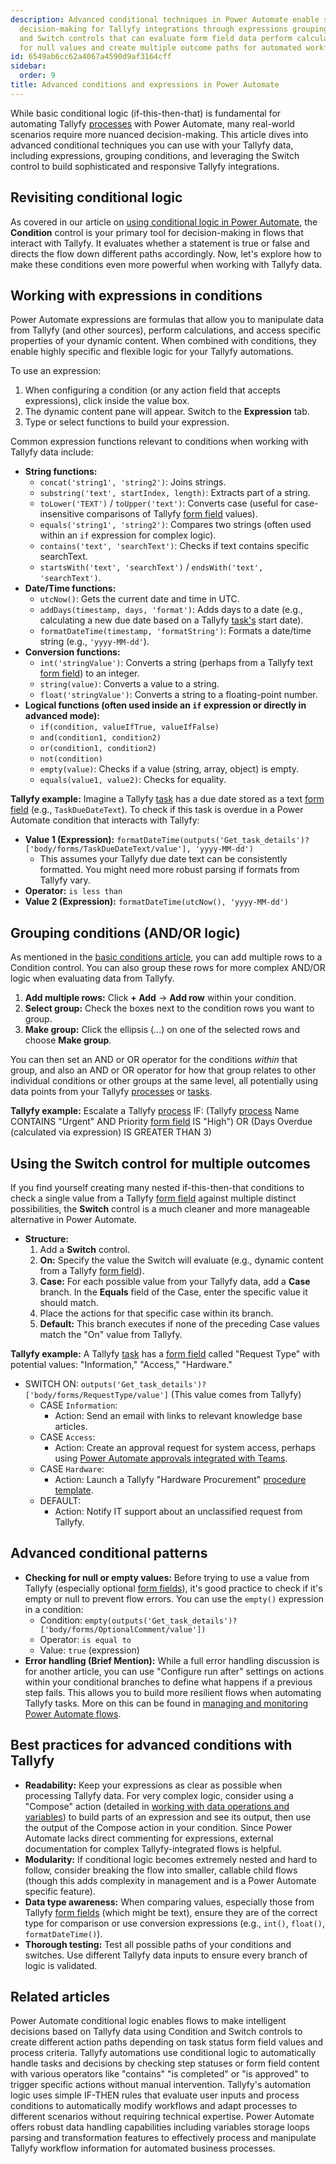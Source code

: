 ```yaml
---
description: Advanced conditional techniques in Power Automate enable sophisticated
  decision-making for Tallyfy integrations through expressions grouping conditions
  and Switch controls that can evaluate form field data perform calculations check
  for null values and create multiple outcome paths for automated workflow responses.
id: 6549ab6cc62a4067a4590d9af3164cff
sidebar:
  order: 9
title: Advanced conditions and expressions in Power Automate
---
```


While basic conditional logic (if-this-then-that) is fundamental for automating Tallyfy [processes](/products/pro/tracking-and-tasks/processes/) with Power Automate, many real-world scenarios require more nuanced decision-making. This article dives into advanced conditional techniques you can use with your Tallyfy data, including expressions, grouping conditions, and leveraging the Switch control to build sophisticated and responsive Tallyfy integrations.

## Revisiting conditional logic

As covered in our article on [using conditional logic in Power Automate](/products/pro/integrations/middleware/power-automate/using-conditional-logic-in-power-automate/), the **Condition** control is your primary tool for decision-making in flows that interact with Tallyfy. It evaluates whether a statement is true or false and directs the flow down different paths accordingly. Now, let's explore how to make these conditions even more powerful when working with Tallyfy data.

## Working with expressions in conditions

Power Automate expressions are formulas that allow you to manipulate data from Tallyfy (and other sources), perform calculations, and access specific properties of your dynamic content. When combined with conditions, they enable highly specific and flexible logic for your Tallyfy automations.

To use an expression:
1.  When configuring a condition (or any action field that accepts expressions), click inside the value box.
2.  The dynamic content pane will appear. Switch to the **Expression** tab.
3.  Type or select functions to build your expression.



Common expression functions relevant to conditions when working with Tallyfy data include:

*   **String functions:**
    *   `concat('string1', 'string2')`: Joins strings.
    *   `substring('text', startIndex, length)`: Extracts part of a string.
    *   `toLower('TEXT')` / `toUpper('text')`: Converts case (useful for case-insensitive comparisons of Tallyfy [form field](/products/pro/tracking-and-tasks/tasks/what-are-form-fields-in-tallyfy/) values).
    *   `equals('string1', 'string2')`: Compares two strings (often used within an `if` expression for complex logic).
    *   `contains('text', 'searchText')`: Checks if text contains specific searchText.
    *   `startsWith('text', 'searchText')` / `endsWith('text', 'searchText')`.
*   **Date/Time functions:**
    *   `utcNow()`: Gets the current date and time in UTC.
    *   `addDays(timestamp, days, 'format')`: Adds days to a date (e.g., calculating a new due date based on a Tallyfy [task's](/products/pro/tracking-and-tasks/tasks/) start date).
    *   `formatDateTime(timestamp, 'formatString')`: Formats a date/time string (e.g., `'yyyy-MM-dd'`).
*   **Conversion functions:**
    *   `int('stringValue')`: Converts a string (perhaps from a Tallyfy text [form field](/products/pro/tracking-and-tasks/tasks/what-are-form-fields-in-tallyfy/)) to an integer.
    *   `string(value)`: Converts a value to a string.
    *   `float('stringValue')`: Converts a string to a floating-point number.
*   **Logical functions (often used inside an `if` expression or directly in advanced mode):**
    *   `if(condition, valueIfTrue, valueIfFalse)`
    *   `and(condition1, condition2)`
    *   `or(condition1, condition2)`
    *   `not(condition)`
    *   `empty(value)`: Checks if a value (string, array, object) is empty.
    *   `equals(value1, value2)`: Checks for equality.

**Tallyfy example:**
Imagine a Tallyfy [task](/products/pro/tracking-and-tasks/tasks/) has a due date stored as a text [form field](/products/pro/tracking-and-tasks/tasks/what-are-form-fields-in-tallyfy/) (e.g., `TaskDueDateText`). To check if this task is overdue in a Power Automate condition that interacts with Tallyfy:

*   **Value 1 (Expression):** `formatDateTime(outputs('Get_task_details')?['body/forms/TaskDueDateText/value'], 'yyyy-MM-dd')`
    *   This assumes your Tallyfy due date text can be consistently formatted. You might need more robust parsing if formats from Tallyfy vary.
*   **Operator:** `is less than`
*   **Value 2 (Expression):** `formatDateTime(utcNow(), 'yyyy-MM-dd')`

## Grouping conditions (AND/OR logic)

As mentioned in the [basic conditions article](/products/pro/integrations/middleware/power-automate/using-conditional-logic-in-power-automate/), you can add multiple rows to a Condition control. You can also group these rows for more complex AND/OR logic when evaluating data from Tallyfy.

1.  **Add multiple rows:** Click **+ Add** -> **Add row** within your condition.
2.  **Select group:** Check the boxes next to the condition rows you want to group.
3.  **Make group:** Click the ellipsis (...) on one of the selected rows and choose **Make group**.



You can then set an AND or OR operator for the conditions *within* that group, and also an AND or OR operator for how that group relates to other individual conditions or other groups at the same level, all potentially using data points from your Tallyfy [processes](/products/pro/tracking-and-tasks/processes/) or [tasks](/products/pro/tracking-and-tasks/tasks/).

**Tallyfy example:** Escalate a Tallyfy [process](/products/pro/tracking-and-tasks/processes/) IF:
(Tallyfy [process](/products/pro/tracking-and-tasks/processes/) Name CONTAINS "Urgent" AND Priority [form field](/products/pro/tracking-and-tasks/tasks/what-are-form-fields-in-tallyfy/) IS "High")
OR
(Days Overdue (calculated via expression) IS GREATER THAN 3)

## Using the Switch control for multiple outcomes

If you find yourself creating many nested if-this-then-that conditions to check a single value from a Tallyfy [form field](/products/pro/tracking-and-tasks/tasks/what-are-form-fields-in-tallyfy/) against multiple distinct possibilities, the **Switch** control is a much cleaner and more manageable alternative in Power Automate.

*   **Structure:**
    1.  Add a **Switch** control.
    2.  **On:** Specify the value the Switch will evaluate (e.g., dynamic content from a Tallyfy [form field](/products/pro/tracking-and-tasks/tasks/what-are-form-fields-in-tallyfy/)).
    3.  **Case:** For each possible value from your Tallyfy data, add a **Case** branch. In the **Equals** field of the Case, enter the specific value it should match.
    4.  Place the actions for that specific case within its branch.
    5.  **Default:** This branch executes if none of the preceding Case values match the "On" value from Tallyfy.



**Tallyfy example:** A Tallyfy [task](/products/pro/tracking-and-tasks/tasks/) has a [form field](/products/pro/tracking-and-tasks/tasks/what-are-form-fields-in-tallyfy/) called "Request Type" with potential values: "Information," "Access," "Hardware."

*   SWITCH ON: `outputs('Get_task_details')?['body/forms/RequestType/value']` (This value comes from Tallyfy)
    *   CASE `Information`:
        *   Action: Send an email with links to relevant knowledge base articles.
    *   CASE `Access`:
        *   Action: Create an approval request for system access, perhaps using [Power Automate approvals integrated with Teams](/products/pro/integrations/middleware/power-automate/integrating-power-automate-approvals-with-microsoft-teams/).
    *   CASE `Hardware`:
        *   Action: Launch a Tallyfy "Hardware Procurement" [procedure template](/products/pro/documenting/templates/).
    *   DEFAULT:
        *   Action: Notify IT support about an unclassified request from Tallyfy.

## Advanced conditional patterns

*   **Checking for null or empty values:** Before trying to use a value from Tallyfy (especially optional [form fields](/products/pro/tracking-and-tasks/tasks/what-are-form-fields-in-tallyfy/)), it's good practice to check if it's empty or null to prevent flow errors. You can use the `empty()` expression in a condition:
    *   Condition: `empty(outputs('Get_task_details')?['body/forms/OptionalComment/value'])`
    *   Operator: `is equal to`
    *   Value: `true` (expression)
*   **Error handling (Brief Mention):** While a full error handling discussion is for another article, you can use "Configure run after" settings on actions within your conditional branches to define what happens if a previous step fails. This allows you to build more resilient flows when automating Tallyfy tasks. More on this can be found in [managing and monitoring Power Automate flows](/products/pro/integrations/middleware/power-automate/managing-and-monitoring-power-automate-flows/).

## Best practices for advanced conditions with Tallyfy

*   **Readability:** Keep your expressions as clear as possible when processing Tallyfy data. For very complex logic, consider using a "Compose" action (detailed in [working with data operations and variables](/products/pro/integrations/middleware/power-automate/working-with-data-operations-and-variables/)) to build parts of an expression and see its output, then use the output of the Compose action in your condition. Since Power Automate lacks direct commenting for expressions, external documentation for complex Tallyfy-integrated flows is helpful.
*   **Modularity:** If conditional logic becomes extremely nested and hard to follow, consider breaking the flow into smaller, callable child flows (though this adds complexity in management and is a Power Automate specific feature).
*   **Data type awareness:** When comparing values, especially those from Tallyfy [form fields](/products/pro/tracking-and-tasks/tasks/what-are-form-fields-in-tallyfy/) (which might be text), ensure they are of the correct type for comparison or use conversion expressions (e.g., `int()`, `float()`, `formatDateTime()`).
*   **Thorough testing:** Test all possible paths of your conditions and switches. Use different Tallyfy data inputs to ensure every branch of logic is validated.


## Related articles
<CardGrid>
<LinkTitleCard header="<b>Power Automate > Using conditional logic in Power Automate</b>" href="/products/pro/integrations/middleware/power-automate/using-conditional-logic-in-power-automate/" > Power Automate conditional logic enables flows to make intelligent decisions based on Tallyfy data using Condition and Switch controls to create different action paths depending on task status form field values and process criteria. </LinkTitleCard>
<LinkTitleCard header="<b>Conditionals > Conditionals (IF) explained</b>" href="/products/pro/documenting/templates/automations/conditionals/conditionals-explained/" > Tallyfy automations use conditional logic to automatically handle tasks and decisions by checking step statuses or form field content with various operators like "contains" "is completed" or "is approved" to trigger specific actions without manual intervention. </LinkTitleCard>
<LinkTitleCard header="<b>Automations > Logic operations explained</b>" href="/products/pro/documenting/templates/automations/logic-explained/" > Tallyfy's automation logic uses simple IF-THEN rules that evaluate user inputs and process conditions to automatically modify workflows and adapt processes to different scenarios without requiring technical expertise. </LinkTitleCard>
<LinkTitleCard header="<b>Power Automate > Working with data operations and variables in Power Automate</b>" href="/products/pro/integrations/middleware/power-automate/working-with-data-operations-and-variables/" > Power Automate offers robust data handling capabilities including variables storage loops parsing and transformation features to effectively process and manipulate Tallyfy workflow information for automated business processes. </LinkTitleCard>
</CardGrid>